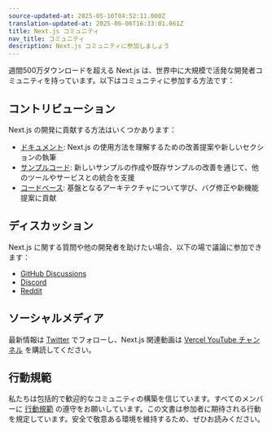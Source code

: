```yaml
---
source-updated-at: 2025-05-16T04:52:11.000Z
translation-updated-at: 2025-06-06T16:33:01.061Z
title: Next.js コミュニティ
nav_title: コミュニティ
description: Next.js コミュニティに参加しましょう
---
```


週間500万ダウンロードを超える Next.js は、世界中に大規模で活発な開発者コミュニティを持っています。以下はコミュニティに参加する方法です：

## コントリビューション

Next.js の開発に貢献する方法はいくつかあります：

- [ドキュメント](/docs/community/contribution-guide): Next.js の使用方法を理解するための改善提案や新しいセクションの執筆
- [サンプルコード](https://github.com/vercel/next.js/tree/canary/contributing/examples): 新しいサンプルの作成や既存サンプルの改善を通じて、他のツールやサービスとの統合を支援
- [コードベース](https://github.com/vercel/next.js/tree/canary/contributing/core): 基盤となるアーキテクチャについて学び、バグ修正や新機能提案に貢献

## ディスカッション

Next.js に関する質問や他の開発者を助けたい場合、以下の場で議論に参加できます：

- [GitHub Discussions](https://github.com/vercel/next.js/discussions)
- [Discord](https://discord.com/invite/bUG2bvbtHy)
- [Reddit](https://www.reddit.com/r/nextjs)

## ソーシャルメディア

最新情報は [Twitter](https://twitter.com/nextjs) でフォローし、Next.js 関連動画は [Vercel YouTube チャンネル](https://www.youtube.com/@VercelHQ) を購読してください。

## 行動規範

私たちは包括的で歓迎的なコミュニティの構築を信じています。すべてのメンバーに [行動規範](https://github.com/vercel/next.js/blob/canary/CODE_OF_CONDUCT.md) の遵守をお願いしています。この文書は参加者に期待される行動を規定しています。安全で敬意ある環境を維持するため、ぜひお読みください。